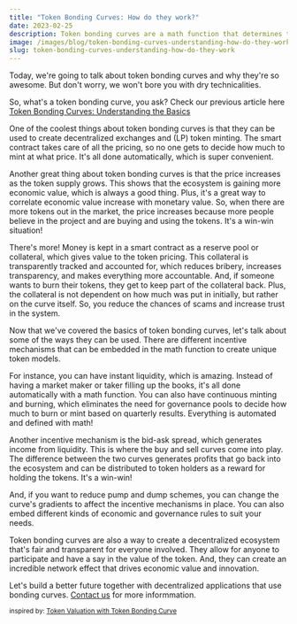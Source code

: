 ```yaml
---
title: "Token Bonding Curves: How do they work?"
date: 2023-02-25
description: Token bonding curves are a math function that determines the price of a token based on its supply, allowing for a decentralized way to regulate token prices and creating unique token models with different incentive mechanisms.
image: /images/blog/token-bonding-curves-understanding-how-do-they-work.png
slug: token-bonding-curves-understanding-how-do-they-work
---
```


Today, we're going to talk about token bonding curves and why they're so awesome. But don't worry, we won't bore you with dry technicalities.

So, what's a token bonding curve, you ask? Check our previous article here [Token Bonding Curves: Understanding the Basics](/blog/token-bonding-curves-understanding-the-basics/)

One of the coolest things about token bonding curves is that they can be used to create decentralized exchanges and (LP) token minting. The smart contract takes care of all the pricing, so no one gets to decide how much to mint at what price. It's all done automatically, which is super convenient.

Another great thing about token bonding curves is that the price increases as the token supply grows. This shows that the ecosystem is gaining more economic value, which is always a good thing. Plus, it's a great way to correlate economic value increase with monetary value. So, when there are more tokens out in the market, the price increases because more people believe in the project and are buying and using the tokens. It's a win-win situation!

There's more! Money is kept in a smart contract as a reserve pool or collateral, which gives value to the token pricing. This collateral is transparently tracked and accounted for, which reduces bribery, increases transparency, and makes everything more accountable. And, if someone wants to burn their tokens, they get to keep part of the collateral back. Plus, the collateral is not dependent on how much was put in initially, but rather on the curve itself. So, you reduce the chances of scams and increase trust in the system.

Now that we've covered the basics of token bonding curves, let's talk about some of the ways they can be used. There are different incentive mechanisms that can be embedded in the math function to create unique token models.

For instance, you can have instant liquidity, which is amazing. Instead of having a market maker or taker filling up the books, it's all done automatically with a math function. You can also have continuous minting and burning, which eliminates the need for governance pools to decide how much to burn or mint based on quarterly results. Everything is automated and defined with math!

Another incentive mechanism is the bid-ask spread, which generates income from liquidity. This is where the buy and sell curves come into play. The difference between the two curves generates profits that go back into the ecosystem and can be distributed to token holders as a reward for holding the tokens. It's a win-win!

And, if you want to reduce pump and dump schemes, you can change the curve's gradients to affect the incentive mechanisms in place. You can also embed different kinds of economic and governance rules to suit your needs.

Token bonding curves are also a way to create a decentralized ecosystem that's fair and transparent for everyone involved. They allow for anyone to participate and have a say in the value of the token. And, they can create an incredible network effect that drives economic value and innovation.

Let's build a better future together with decentralized applications that use bonding curves.
[Contact us](/contact) for more informmation.

<small>inspired by: [Token Valuation with Token Bonding Curve](https://youtu.be/sLD_jFUFMqA)</small>










